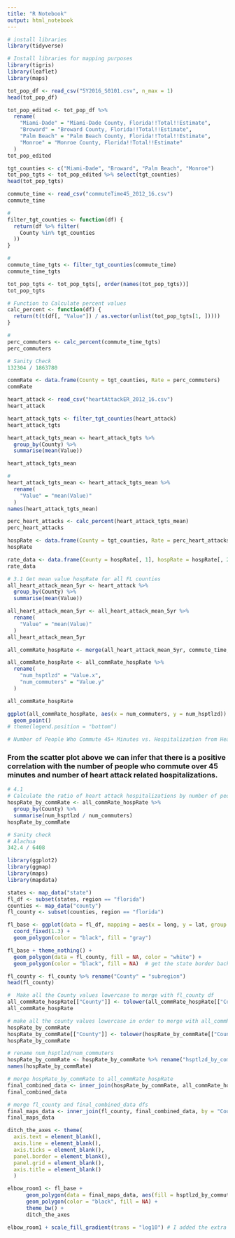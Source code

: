 ```yaml
---
title: "R Notebook"
output: html_notebook
---
```


```r
# install libraries
library(tidyverse)

# Install libraries for mapping purposes
library(tigris)
library(leaflet)
library(maps)
```
```r
tot_pop_df <- read_csv("5Y2016_S0101.csv", n_max = 1)
head(tot_pop_df)
```

```r
tot_pop_edited <- tot_pop_df %>%
  rename(
    "Miami-Dade" = "Miami-Dade County, Florida!!Total!!Estimate",
    "Broward" = "Broward County, Florida!!Total!!Estimate",
    "Palm Beach" = "Palm Beach County, Florida!!Total!!Estimate",
    "Monroe" = "Monroe County, Florida!!Total!!Estimate"
  )
tot_pop_edited
```

```r
tgt_counties <- c("Miami-Dade", "Broward", "Palm Beach", "Monroe")
tot_pop_tgts <- tot_pop_edited %>% select(tgt_counties)
head(tot_pop_tgts)
```


```r
commute_time <- read_csv("commuteTime45_2012_16.csv")
commute_time
```
```r
#
filter_tgt_counties <- function(df) {
  return(df %>% filter(
    County %in% tgt_counties
  ))
}
```


```r
#
commute_time_tgts <- filter_tgt_counties(commute_time)
commute_time_tgts
```


```r
tot_pop_tgts <- tot_pop_tgts[, order(names(tot_pop_tgts))]
tot_pop_tgts
```


```r
# Function to Calculate percent values
calc_percent <- function(df) {
  return(t(t(df[, "Value"]) / as.vector(unlist(tot_pop_tgts[1, ]))))
}
```


```r
#
perc_commuters <- calc_percent(commute_time_tgts)
perc_commuters
```
```r
# Sanity Check
132304 / 1863780
```
```r
commRate <- data.frame(County = tgt_counties, Rate = perc_commuters)
commRate
```


```r
heart_attack <- read_csv("heartAttackER_2012_16.csv")
heart_attack
```
```r
heart_attack_tgts <- filter_tgt_counties(heart_attack)
heart_attack_tgts
```
```r
heart_attack_tgts_mean <- heart_attack_tgts %>%
  group_by(County) %>%
  summarise(mean(Value))

heart_attack_tgts_mean
```
```r
#
heart_attack_tgts_mean <- heart_attack_tgts_mean %>%
  rename(
    "Value" = "mean(Value)"
  )
names(heart_attack_tgts_mean)
```

```r
perc_heart_attacks <- calc_percent(heart_attack_tgts_mean)
perc_heart_attacks
```

```r
hospRate <- data.frame(County = tgt_counties, Rate = perc_heart_attacks)
hospRate
```
```r
rate_data <- data.frame(County = hospRate[, 1], hospRate = hospRate[, 2], commRate = commRate[, 2])
rate_data
```

```r
# 3.1 Get mean value hospRate for all FL counties
all_heart_attack_mean_5yr <- heart_attack %>%
  group_by(County) %>%
  summarise(mean(Value))

all_heart_attack_mean_5yr <- all_heart_attack_mean_5yr %>%
  rename(
    "Value" = "mean(Value)"
  )
all_heart_attack_mean_5yr
```

```r
all_commRate_hospRate <- merge(all_heart_attack_mean_5yr, commute_time, by = "County")

all_commRate_hospRate <- all_commRate_hospRate %>%
  rename(
    "num_hsptlzd" = "Value.x",
    "num_commuters" = "Value.y"
  )

all_commRate_hospRate
```


```r
ggplot(all_commRate_hospRate, aes(x = num_commuters, y = num_hsptlzd)) +
  geom_point()
# theme(legend.position = "bottom")
```

```r
# Number of People Who Commute 45+ Minutes vs. Hospitalization from Heart Attack
```
### From the scatter plot above we can infer that there is a positive correlation with the number of people who commute over 45 minutes and number of heart attack related hospitalizations.
```r
# 4.1
# Calculate the ratio of heart attack hospitalizations by number of people who commute 45+ minutes for all Florida counties
hospRate_by_commRate <- all_commRate_hospRate %>%
  group_by(County) %>%
  summarise(num_hsptlzd / num_commuters)
hospRate_by_commRate
```

```r
# Sanity check
# Alachua
342.4 / 6408
```


```r
library(ggplot2)
library(ggmap)
library(maps)
library(mapdata)
```

```r
states <- map_data("state")
fl_df <- subset(states, region == "florida")
counties <- map_data("county")
fl_county <- subset(counties, region == "florida")
```
```r
fl_base <- ggplot(data = fl_df, mapping = aes(x = long, y = lat, group = group)) + 
  coord_fixed(1.3) + 
  geom_polygon(color = "black", fill = "gray")

fl_base + theme_nothing() + 
  geom_polygon(data = fl_county, fill = NA, color = "white") +
  geom_polygon(color = "black", fill = NA)  # get the state border back on top
```
```r
fl_county <- fl_county %>% rename("County" = "subregion")
head(fl_county)
```

```r
#  Make all the County values lowercase to merge with fl_county df
all_commRate_hospRate[["County"]] <- tolower(all_commRate_hospRate[["County"]])
all_commRate_hospRate
```


```r
# make all the county values lowercase in order to merge with all_commRate_hospRate df
hospRate_by_commRate
hospRate_by_commRate[["County"]] <- tolower(hospRate_by_commRate[["County"]])
hospRate_by_commRate
```


```r
# rename num_hsptlzd/num_commuters
hospRate_by_commRate <- hospRate_by_commRate %>% rename("hsptlzd_by_commuters" = "num_hsptlzd/num_commuters")
names(hospRate_by_commRate)
```


```r
# merge hospRate_by_commRate to all_commRate_hospRate
final_combined_data <- inner_join(hospRate_by_commRate, all_commRate_hospRate, by = "County")
final_combined_data
```


```r
# merge fl_county and final_combined_data dfs
final_maps_data <- inner_join(fl_county, final_combined_data, by = "County")
final_maps_data
```

```r
ditch_the_axes <- theme(
  axis.text = element_blank(),
  axis.line = element_blank(),
  axis.ticks = element_blank(),
  panel.border = element_blank(),
  panel.grid = element_blank(),
  axis.title = element_blank()
  )

elbow_room1 <- fl_base + 
      geom_polygon(data = final_maps_data, aes(fill = hsptlzd_by_commuters), color = "white") +
      geom_polygon(color = "black", fill = NA) +
      theme_bw() +
      ditch_the_axes

elbow_room1 + scale_fill_gradient(trans = "log10") # I added the extra gradient for visibility
```
